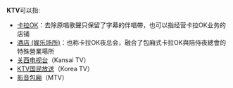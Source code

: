 '''KTV'''可以指:
* [[卡拉OK|卡拉OK]]：去除原唱歌聲只保留了字幕的伴唱帶，也可以指经营卡拉OK业务的店铺
* [[酒店_(娱乐场所)|酒店 (娱乐场所)]]：也称卡拉OK夜总会，融合了包廂式卡拉OK與陪侍夜總會的特殊營業場所
* [[关西电视台|关西电视台]]（Kansai TV）
* [[KTV国民放送|KTV国民放送]]（Korea TV）
* [[影音包廂|影音包廂]]（MTV）

{{disambig||Cat=三字拉丁字母缩写消歧义}}